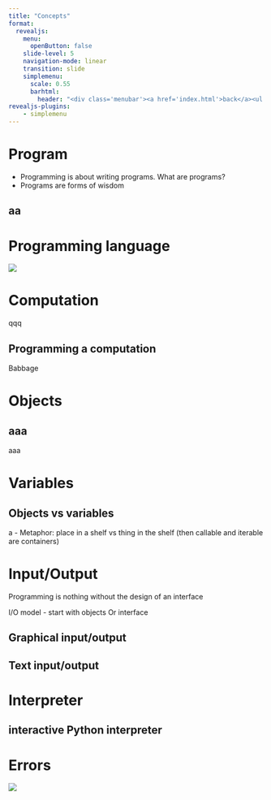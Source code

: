 ```yaml
---
title: "Concepts"
format:
  revealjs:
    menu: 
      openButton: false
    slide-level: 5
    navigation-mode: linear
    transition: slide
    simplemenu:
      scale: 0.55
      barhtml:
        header: "<div class='menubar'><a href='index.html'>back</a><ul class='menu'></ul>"
revealjs-plugins:
    - simplemenu
---
```


[//]: <> (if I want to refer to other concept, [concept](concepts2.html#/concept-4), export PATH="/home/fs33/.local/bin/:$PATH")

# Program {data-stack-name="program"}

- Programming is about writing programs. What are programs?
- Programs are forms of wisdom

## aa

# Programming language {data-name="programming language"}

![](img/python.png)

# Computation {data-stack-name="computation"}

qqq

## Programming a computation

Babbage

# Objects {data-stack-name="objects"}

## aaa

aaa

# Variables {data-stack-name="variables"}

## Objects vs variables
a
- Metaphor: place in a shelf vs thing in the shelf (then callable and iterable are containers)

# Input/Output {data-stack-name="input/output"}
Programming is nothing without the design of an interface

I/O model - start with objects
Or interface

## Graphical input/output

## Text input/output

# Interpreter {data-stack-name="interpreter"}

## interactive Python interpreter


# Errors {data-name="errors"}

![](img/whydoesitwork.jpg)
